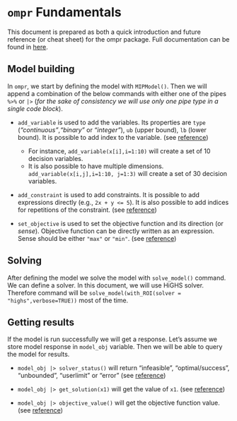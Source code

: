 # `ompr` Fundamentals {.unnumbered}

This document is prepared as both a quick introduction and future reference (or cheat sheet) for the ompr package. Full documentation can be found in [here](https://dirkschumacher.github.io/ompr/index.html).

## Model building

In `ompr`, we start by defining the model with `MIPModel()`. Then we will append a combination of the below commands with either one of the pipes `%>%` or `|>` (_for the sake of consistency we will use only one pipe type in a single code block_).

+ `add_variable` is used to add the variables. Its properties are `type` (_"continuous"_,_"binary"_ or _"integer"_), `ub` (upper bound), `lb` (lower bound). It is possible to add index to the variable. (see [reference](https://dirkschumacher.github.io/ompr/reference/add_variable.html))
  + For instance, `add_variable(x[i],i=1:10)` will create a set of 10 decision variables.
  + It is also possible to have multiple dimensions. `add_variable(x[i,j],i=1:10, j=1:3)` will create a set of 30 decision variables.
  

+ `add_constraint` is used to add constraints. It is possible to add expressions directly (e.g., `2x + y <= 5`). It is also possible to add indices for repetitions of the constraint. (see [reference](https://dirkschumacher.github.io/ompr/reference/add_variable.html))

+ `set_objective` is used to set the objective function and its direction (or _sense_). Objective function can be directly written as an expression. Sense should be either `"max"` or `"min"`. (see [reference](https://dirkschumacher.github.io/ompr/reference/set_objective.html))

## Solving

After defining the model we solve the model with `solve_model()` command. We can define a solver. In this document, we will use HiGHS solver. Therefore command will be `solve_model(with_ROI(solver = "highs",verbose=TRUE))` most of the time.

## Getting results

If the model is run successfully we will get a response. Let's assume we store model response in `model_obj` variable. Then we will be able to query the model for results.

+ `model_obj |> solver_status()` will return "infeasible", "optimal/success", "unbounded", "userlimit" or "error" (see [reference](https://dirkschumacher.github.io/ompr/reference/solver_status.html))

+ `model_obj |> get_solution(x1)` will get the value of `x1`. (see [reference](https://dirkschumacher.github.io/ompr/reference/get_solution.html))

+ `model_obj |> objective_value()` will get the objective function value. (see [reference](https://dirkschumacher.github.io/ompr/reference/objective_value.html))
